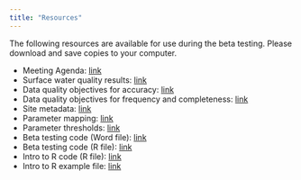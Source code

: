 ```yaml
---
title: "Resources"
---
```


The following resources are available for use during the beta testing. Please download and save copies to your computer.

-   Meeting Agenda: [link](data/Agenda_Beta_Testing.pdf)
-   Surface water quality results: [link](data/BetaResults_9-2-22.xlsx)
-   Data quality objectives for accuracy: [link](data/BetaDQOAccuracy_9-2-22.xlsx)
-   Data quality objectives for frequency and completeness: [link](data/BetaDQOFreqComp_9-2-22.xlsx)
-   Site metadata: [link](data/BetaSites_9-2-22.xlsx)
-   Parameter mapping: [link](data/Parameter Mapping_5-18-22.xlsx)
-   Parameter thresholds: [link](data/Parameter Thresholds_8-17-22.xlsx)
-   Beta testing code (Word file): [link](data/MassWateR%20Beta%20Script%209-2-22.docx)
-   Beta testing code (R file): [link](data/MassWateR%20Beta%20script%209-2-22.R)
-   Intro to R code (R file): [link](data/intro-to-r.R)
-   Intro to R example file: [link](data/ExampleSites.xlsx)
